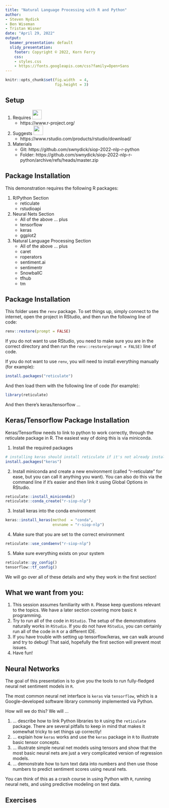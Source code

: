 ```yaml
---
title: "Natural Language Processing with R and Python"
author:
- Steven Nydick
- Ben Wiseman
- Tristan Wisner
date: "April 29, 2022"
output:
  beamer_presentation: default
  slidy_presentation:
    footer: Copyright © 2022, Korn Ferry
    css:
    - styles.css
    - https://fonts.googleapis.com/css?family=Open+Sans
---
```


```r
knitr::opts_chunk$set(fig.width  = 4,
                      fig.height = 3)
```


## Setup

1. Requires <img src="https://www.r-project.org/Rlogo.png" height="30px;" />
    - https://www.r-project.org/
2. Suggests <img
             src="https://www.rstudio.com/wp-content/uploads/2016/09/RStudio-Logo-Blue-Gray-250.png"
             height="30px;" />
    - https://www.rstudio.com/products/rstudio/download/
3. Materials 
    - Git: https://github.com/swnydick/siop-2022-nlp-r-python
    - Folder: https://github.com/swnydick/siop-2022-nlp-r-python/archive/refs/heads/master.zip

## Package Installation

This demonstration requires the following R packages:

1. R/Python Section
    - reticulate
    - rstudioapi
2. Neural Nets Section
    - All of the above ... plus
    - tensorflow
    - keras
    - ggplot2
3. Natural Language Processing Section
    - All of the above ... plus
    - caret
    - roperators
    - sentiment.ai
    - sentimentr
    - SnowballC
    - tfhub
    - tm

## Package Installation

This folder uses the `renv` package. To set things up, simply connect to the internet, open the project in RStudio, and then run the following line of code:

```r
renv::restore(prompt = FALSE)
```

If you do not want to use RStudio, you need to make sure you are in the correct directory and then run the `renv::restore(prompt = FALSE)` line of code.

If you do not want to use `renv`, you will need to install everything manually (for example):

```r
install.packages("reticulate")
```

And then load them with the following line of code (for example):

```r
library(reticulate)
```

And then there's keras/tensorflow ...

## Keras/Tensorflow Package Installation

Keras/Tensorflow needs to link to python to work correctly, through the reticulate package in R. The easiest way of doing this is via miniconda.

1. Install the required packages

```r
# installing keras should install reticulate if it's not already installed ...
install.packages("keras")
```

2. Install miniconda and create a new environment (called "r-reticulate" for ease, but you can call it anything you want). You can also do this via the command line if it's easier and then link it using Global Options in RStudio.

```r
reticulate::install_miniconda()
reticulate::conda_create("r-siop-nlp")
```

3. Install keras into the conda environment

```r
keras::install_keras(method  = "conda",
                     envname = "r-siop-nlp")
```

4. Make sure that you are set to the correct environment

```r
reticulate::use_condaenv("r-siop-nlp")
```

5. Make sure everything exists on your system

```r
reticulate::py_config()
tensorflow::tf_config()
```

We will go over all of these details and why they work in the first section!

## What we want from you:

1. This session assumes familiarity with `R`. Please keep questions relevant to the topics. We have a later section covering more basic `R` programming.
2. Try to run all of the code in `RStudio`. The setup of the demonstrations naturally works in `RStudio`. If you do not have `RStudio`, you can certainly run all of the code in `R` or a different IDE.
3. If you have trouble with setting up tensorflow/keras, we can walk around and try to debug! That said, hopefully the first section will prevent most issues.
4. Have fun!

## Neural Networks

The goal of this presentation is to give you the tools to run fully-fledged neural net sentiment models in `R`.

The most common neural net interface is `keras` via `tensorflow`, which is a Google-developed software library commonly implemented via Python.

How will we do this? We will ...

1. ... describe how to link Python libraries to `R` using the `reticulate` package. There are several pitfalls to keep in mind that makes it somewhat tricky to set things up correctly!
2. ... explain how `keras` works and use the `keras` package in `R` to illustrate basic tensor concepts.
3. ... illustrate simple neural net models using tensors and show that the most basic neural nets are just a very complicated version of regression models.
4. ... demonstrate how to turn text data into numbers and then use those numbers to predict sentiment scores using neural nets.

You can think of this as a crash course in using Python with `R`, running neural nets, and using predictive modeling on text data.

## Exercises
